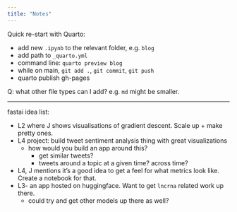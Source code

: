 ```yaml
---
title: "Notes"
---
```

Quick re-start with Quarto:

* add new `.ipynb` to the relevant folder, e.g. `blog`
* add path to `_quarto.yml`
* command line: `quarto preview blog` 
* while on main, `git add .`, `git commit`, `git push`
* quarto publish gh-pages

Q: what other file types can I add? e.g. `md` might be smaller.

---

fastai idea list:

* L2 where J shows visualisations of gradient descent. Scale up + make pretty ones.
* L4 project: build tweet sentiment analysis thing with great visualizations
    * how would you build an app around this?
        * get similar tweets?
        * tweets around a topic at a given time? across time?
* L4, J mentions it's a good idea to get a feel for what metrics look like. Create a notebook for that.
* L3- an app hosted on huggingface. Want to get `lncrna` related work up there.
    * could try and get other models up there as well?
